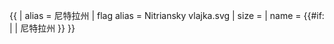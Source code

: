 {{ {{{1<noinclude>|country showdata</noinclude>}}}
| alias = 尼特拉州
| flag alias = Nitriansky vlajka.svg
| size = {{{size|}}}
| name = {{#if: {{{name|}}} | {{{name|}}} | 尼特拉州 }}
}}